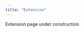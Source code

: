 ```yaml
---
title: "Extension"
---
```


<style>
body {
text-align: justify}
</style>

Extension page under construction
